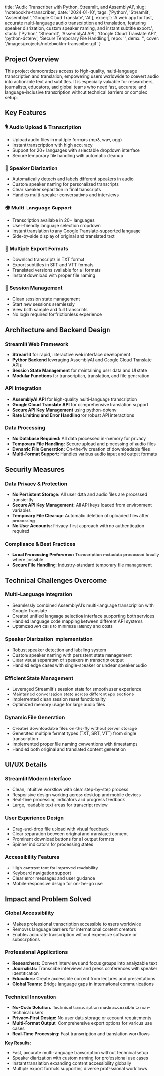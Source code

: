   title: 'Audio Transcriber with Python, Streamlit, and AssemblyAI',
  slug: 'notebooklm-transcriber',
  date: '2024-01-10',
  tags: ['Python', 'Streamlit', 'AssemblyAI', 'Google Cloud Translate', 'AI'],
  excerpt: 'A web app for fast, accurate multi-language audio transcription and translation, featuring speaker diarization, custom speaker naming, and instant subtitle export.',
  stack: ['Python', 'Streamlit', 'AssemblyAI API', 'Google Cloud Translate API', 'python-dotenv', 'Secure Temporary File Handling'],
  repo: '',
  demo: '',
  cover: '/images/projects/notebooklm-transcriber.gif'
}

## Project Overview

This project democratizes access to high-quality, multi-language transcription and translation, empowering users worldwide to convert audio into actionable text and subtitles. It is especially valuable for researchers, journalists, educators, and global teams who need fast, accurate, and language-inclusive transcription without technical barriers or complex setup.

## Key Features

### 🎙️ Audio Upload & Transcription
- Upload audio files in multiple formats (mp3, wav, ogg)
- Instant transcription with high accuracy
- Support for 20+ languages with selectable dropdown interface
- Secure temporary file handling with automatic cleanup

### 👥 Speaker Diarization
- Automatically detects and labels different speakers in audio
- Custom speaker naming for personalized transcripts
- Clear speaker separation in final transcripts
- Handles multi-speaker conversations and interviews

### 🌍 Multi-Language Support
- Transcription available in 20+ languages
- User-friendly language selection dropdown
- Instant translation to any Google Translate-supported language
- Side-by-side display of original and translated text

### 📄 Multiple Export Formats
- Download transcripts in TXT format
- Export subtitles in SRT and VTT formats
- Translated versions available for all formats
- Instant download with proper file naming

### 🔄 Session Management
- Clean session state management
- Start new sessions seamlessly
- View both sample and full transcripts
- No login required for frictionless experience


## Architecture and Backend Design

### Streamlit Web Framework
- **Streamlit** for rapid, interactive web interface development
- **Python Backend** leveraging AssemblyAI and Google Cloud Translate APIs
- **Session State Management** for maintaining user data and UI state
- **Modular Functions** for transcription, translation, and file generation

### API Integration
- **AssemblyAI API** for high-quality multi-language transcription
- **Google Cloud Translate API** for comprehensive translation support
- **Secure API Key Management** using python-dotenv
- **Rate Limiting and Error Handling** for robust API interactions

### Data Processing
- **No Database Required:** All data processed in-memory for privacy
- **Temporary File Handling:** Secure upload and processing of audio files
- **Dynamic File Generation:** On-the-fly creation of downloadable files
- **Multi-Format Support:** Handles various audio input and output formats

## Security Measures

### Data Privacy & Protection
- **No Persistent Storage:** All user data and audio files are processed transiently
- **Secure API Key Management:** All API keys loaded from environment variables
- **Temporary File Cleanup:** Automatic deletion of uploaded files after processing
- **No User Accounts:** Privacy-first approach with no authentication required

### Compliance & Best Practices
- **Local Processing Preference:** Transcription metadata processed locally where possible
- **Secure File Handling:** Industry-standard temporary file management

## Technical Challenges Overcome

### Multi-Language Integration
- Seamlessly combined AssemblyAI's multi-language transcription with Google Translate
- Created unified language selection interface supporting both services
- Handled language code mapping between different API systems
- Optimized API calls to minimize latency and costs

### Speaker Diarization Implementation
- Robust speaker detection and labeling system
- Custom speaker naming with persistent state management
- Clear visual separation of speakers in transcript output
- Handled edge cases with single-speaker or unclear speaker audio

### Efficient State Management
- Leveraged Streamlit's session state for smooth user experience
- Maintained conversation state across different app sections
- Implemented clean session reset functionality
- Optimized memory usage for large audio files

### Dynamic File Generation
- Created downloadable files on-the-fly without server storage
- Generated multiple format types (TXT, SRT, VTT) from single transcription
- Implemented proper file naming conventions with timestamps
- Handled both original and translated content generation

## UI/UX Details

### Streamlit Modern Interface
- Clean, intuitive workflow with clear step-by-step process
- Responsive design working across desktop and mobile devices
- Real-time processing indicators and progress feedback
- Large, readable text areas for transcript review

### User Experience Design
- Drag-and-drop file upload with visual feedback
- Clear separation between original and translated content
- Prominent download buttons for all output formats
- Spinner indicators for processing states

### Accessibility Features
- High contrast text for improved readability
- Keyboard navigation support
- Clear error messages and user guidance
- Mobile-responsive design for on-the-go use

## Impact and Problem Solved

### Global Accessibility
- Makes professional transcription accessible to users worldwide
- Removes language barriers for international content creators
- Enables accurate transcription without expensive software or subscriptions

### Professional Applications
- **Researchers:** Convert interviews and focus groups into analyzable text
- **Journalists:** Transcribe interviews and press conferences with speaker identification
- **Educators:** Create accessible content from lectures and presentations  
- **Global Teams:** Bridge language gaps in international communications

### Technical Innovation
- **No-Code Solution:** Technical transcription made accessible to non-technical users
- **Privacy-First Design:** No user data storage or account requirements
- **Multi-Format Output:** Comprehensive export options for various use cases
- **Real-Time Processing:** Fast transcription and translation workflows

**Key Results:**
- Fast, accurate multi-language transcription without technical setup
- Speaker diarization with custom naming for professional use cases
- Instant translation expanding content accessibility globally
- Multiple export formats supporting diverse professional workflows


